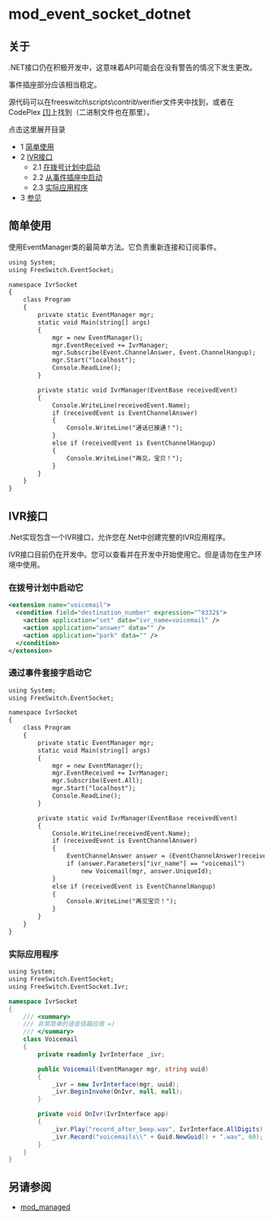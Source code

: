 # mod_event_socket_dotnet

## 关于

.NET接口仍在积极开发中，这意味着API可能会在没有警告的情况下发生更改。

事件插座部分应该相当稳定。

源代码可以在freeswitch\scripts\contrib\verifier文件夹中找到，或者在CodePlex [\[1\]](http://www.codeplex.com/eventsocket/)上找到（二进制文件也在那里）。

点击这里展开目录

* 1 [简单使用](#简单使用)
* 2 [IVR接口](#ivr接口)
   * 2.1 [在拨号计划中启动](#在拨号计划中启动)
   * 2.2 [从事件插座中启动](#从事件插座中启动)
   * 2.3 [实际应用程序](#实际应用程序)
* 3 [参见](#参见)

## 简单使用

使用EventManager类的最简单方法。它负责重新连接和订阅事件。

```xml
using System;
using FreeSwitch.EventSocket;

namespace IvrSocket
{
    class Program
    {
        private static EventManager mgr;
        static void Main(string[] args)
        {
            mgr = new EventManager();
            mgr.EventReceived += IvrManager;
            mgr.Subscribe(Event.ChannelAnswer, Event.ChannelHangup);
            mgr.Start("localhost");
            Console.ReadLine();
        }

        private static void IvrManager(EventBase receivedEvent)
        {
            Console.WriteLine(receivedEvent.Name);
            if (receivedEvent is EventChannelAnswer)
            {
                Console.WriteLine("通话已接通！");
            }
            else if (receivedEvent is EventChannelHangup)
            {
                Console.WriteLine("再见，宝贝！");
            }
        }
    }
}
```

## IVR接口

.Net实现包含一个IVR接口，允许您在.Net中创建完整的IVR应用程序。

IVR接口目前仍在开发中。您可以查看并在开发中开始使用它。但是请勿在生产环境中使用。

### 在拨号计划中启动它

```xml
<extension name="voicemail">
  <condition field="destination_number" expression="^8332$">
    <action application="set" data="ivr_name=voicemail" />
    <action application="answer" data="" />
    <action application="park" data="" />
  </condition>
</extension>
```

### 通过事件套接字启动它

```xml
using System;
using FreeSwitch.EventSocket;

namespace IvrSocket
{
    class Program
    {
        private static EventManager mgr;
        static void Main(string[] args)
        {
            mgr = new EventManager();
            mgr.EventReceived += IvrManager;
            mgr.Subscribe(Event.All);
            mgr.Start("localhost");
            Console.ReadLine();
        }

        private static void IvrManager(EventBase receivedEvent)
        {
            Console.WriteLine(receivedEvent.Name);
            if (receivedEvent is EventChannelAnswer)
            {
                EventChannelAnswer answer = (EventChannelAnswer)receivedEvent;
                if (answer.Parameters["ivr_name"] == "voicemail")
                    new Voicemail(mgr, answer.UniqueId);
            }
            else if (receivedEvent is EventChannelHangup)
            {
                Console.WriteLine("再见宝贝！");
            }
        }
    }
}
```

### 实际应用程序

```xml
using System;
using FreeSwitch.EventSocket;
using FreeSwitch.EventSocket.Ivr;
```

```csharp
namespace IvrSocket
{
    /// <summary>
    /// 非常简单的语音信箱应用 =)
    /// </summary>
    class Voicemail
    {
        private readonly IvrInterface _ivr;

        public Voicemail(EventManager mgr, string uuid)
        {
            _ivr = new IvrInterface(mgr, uuid);
            _ivr.BeginInvoke(OnIvr, null, null);
        }

        private void OnIvr(IvrInterface app)
        {
            _ivr.Play("record_after_beep.wav", IvrInterface.AllDigits);
            _ivr.Record("voicemails\\" + Guid.NewGuid() + ".wav", 60);
        }
    }
}
```

## 另请参阅

* [mod_managed](mod_managed_13173447.mdx#about)
```